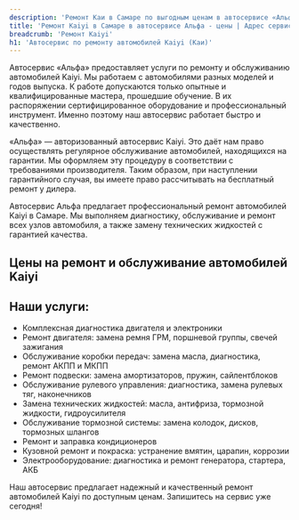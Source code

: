 ```yaml
---
description: 'Ремонт Каи в Самаре по выгодным ценам в автосервисе «Альфа». Приглашаем всех владельцев Kaiyi на техническое обслуживание!'
title: 'Ремонт Kaiyi в Самаре в автосервисе Альфа - цены | Адрес сервиса Каи'
breadcrumb: 'Ремонт Kaiyi'
h1: 'Автосервис по ремонту автомобилей Kaiyi (Каи)'
---
```


<p>
	 Автосервис «Альфа» предоставляет услуги по ремонту и обслуживанию автомобилей Kaiyi. Мы работаем с автомобилями разных моделей и годов выпуска. К работе допускаются только опытные и квалифицированные мастера, прошедшие обучение. В их распоряжении сертифицированное оборудование и профессиональный инструмент. Именно поэтому наш автосервис работает быстро и качественно.
</p>
<p>
	 «Альфа» — авторизованный автосервис Kaiyi. Это даёт нам право осуществлять регулярное обслуживание автомобилей, находящихся на гарантии. Мы оформляем эту процедуру в соответствии с требованиями производителя. Таким образом, при наступлении гарантийного случая, вы имеете право рассчитывать на бесплатный ремонт у дилера.
</p>

Автосервис Альфа предлагает профессиональный ремонт автомобилей Kaiyi в Самаре. Мы выполняем диагностику, обслуживание и ремонт всех узлов автомобиля, а также замену технических жидкостей с гарантией качества.

<h2 class="mt-12 lg:mt-20">Цены на ремонт и обслуживание автомобилей Kaiyi</h2>

<Table data={priceData} popupText="Онлайн запись. <br />" tableLoyoutFixed={true} />

<h2 class="mt-12 lg:mt-20">Наши услуги:</h2>

+ Комплексная диагностика двигателя и электроники
+ Ремонт двигателя: замена ремня ГРМ, поршневой группы, свечей зажигания
+ Обслуживание коробки передач: замена масла, диагностика, ремонт АКПП и МКПП
+ Ремонт подвески: замена амортизаторов, пружин, сайлентблоков
+ Обслуживание рулевого управления: диагностика, замена рулевых тяг, наконечников
+ Замена технических жидкостей: масла, антифриза, тормозной жидкости, гидроусилителя
+ Обслуживание тормозной системы: замена колодок, дисков, тормозных шлангов
+ Ремонт и заправка кондиционеров
+ Кузовной ремонт и покраска: устранение вмятин, царапин, коррозии
+ Электрооборудование: диагностика и ремонт генератора, стартера, АКБ

Наш автосервис предлагает надежный и качественный ремонт автомобилей Kaiyi по доступным ценам. Запишитесь на сервис уже сегодня!

